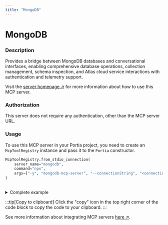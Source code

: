 ```yaml
---
title: "MongoDB"
---
```

<!-- WARNING: This file is auto-generated by generate_tool_docs.py. Do not edit manually. -->


# MongoDB

### Description

Provides a bridge between MongoDB databases and conversational interfaces, enabling comprehensive database operations, collection management, schema inspection, and Atlas cloud service interactions with authentication and telemetry support.

Visit the [server homepage ↗](https://github.com/mongodb-js/mongodb-mcp-server) for more information about how to use this MCP server.

### Authorization

This server does not require any authentication, other than the MCP server URL.

### Usage

To use this MCP server in your Portia project, you need to create an `McpToolRegistry` instance and pass it to the `Portia` constructor.

```python
McpToolRegistry.from_stdio_connection(
    server_name="mongodb",
    command="npx",
    args=["-y", "mongodb-mcp-server", "--connectionString", "<connection_string>"],
)
                    
```

<details>
<summary>Complete example</summary>

Extending the tool set in the `DefaultToolRegistry` with the local MCP server:

```python
from portia import DefaultToolRegistry, McpToolRegistry, Portia, Config

config = Config.from_default()
tool_registry = DefaultToolRegistry(config) +  McpToolRegistry.from_stdio_connection(
    server_name="mongodb",
    command="npx",
    args=["-y", "mongodb-mcp-server", "--connectionString", "<connection_string>"],
)
                    

portia = Portia(config=config, tools=tool_registry)
```

</details>

:::tip[Copy to clipboard]
Click the "copy" icon in the top right corner of the code block to copy the code to your clipboard.
:::

See more information about integrating MCP servers [here ↗](/mcp-servers).

